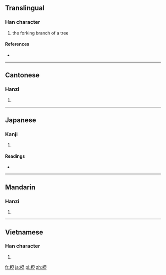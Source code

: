 {{also|桠}}
==Translingual==

===Han character===
{{Han char|rn=75|rad=木|as=08|sn=12|four=4191<sub>7</sub>|canj=木一中一 (DMLM)}}

# the forking branch of a tree

====References====
* {{Han ref|kx=0536.120|dkj=15025|dj=0924.020|hdz=21224.030|uh=690F|ud=26895|bh=D9B2|bd=55730}}

----

==Cantonese==

===Hanzi===
{{yue-hanzi|jyut=|y=nga4|sim=桠}}

# {{defn|Cantonese|sort=木08}}

----

==Japanese==

===Kanji===
{{ja-kanji|grade=|rs=木08}}

# {{defn|Japanese|sort=木08}}

====Readings====
* {{ja-readings|on=[[あ]] (a)|kun=[[また]] (mata)}}

----

==Mandarin==

===Hanzi===
{{cmn-hanzi|sim=桠|pin=[[yā]] ([[ya1]]), [[yá]] ([[ya2]])|wg=ya<sup>1</sup>, ya<sup>2</sup>}}

# {{defn|Mandarin|sort=木08}}

----

==Vietnamese==

===Han character===
{{vi-hantu|[[nha]], [[a]]|rs=木08}}

# {{defn|Vietnamese|sort=木08}}

[[fr:椏]]
[[ja:椏]]
[[pl:椏]]
[[zh:椏]]